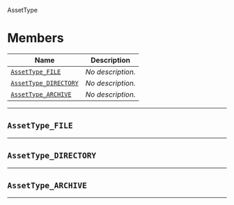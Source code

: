 AssetType <a name="AssetType" id="cdktf.AssetType"></a>

# Members <a name="Members" id="Members"></a>

| **Name** | **Description** |
| --- | --- |
| <code><a href="#cdktf.AssetType.FILE">AssetType_FILE</a></code> | *No description.* |
| <code><a href="#cdktf.AssetType.DIRECTORY">AssetType_DIRECTORY</a></code> | *No description.* |
| <code><a href="#cdktf.AssetType.ARCHIVE">AssetType_ARCHIVE</a></code> | *No description.* |

---

## `AssetType_FILE` <a name="AssetType_FILE" id="cdktf.AssetType.FILE"></a>

---


## `AssetType_DIRECTORY` <a name="AssetType_DIRECTORY" id="cdktf.AssetType.DIRECTORY"></a>

---


## `AssetType_ARCHIVE` <a name="AssetType_ARCHIVE" id="cdktf.AssetType.ARCHIVE"></a>

---

